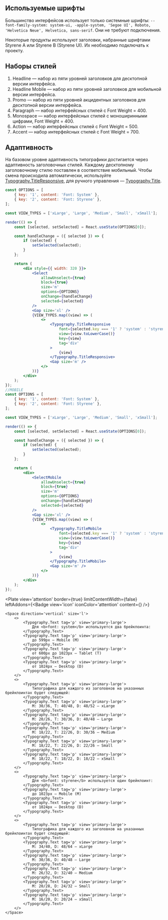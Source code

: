 
## Используемые шрифты

Большинство интерфейсов использует только системные шрифты: `--font-family-system: system-ui, -apple-system, 'Segoe UI', Roboto, 'Helvetica Neue', Helvetica, sans-serif`. Они не требуют подключения.

Некоторые продукты используют заголовки, набранные шрифтами Styrene A или Styrene B (Styrene UI). Их необходимо подключать к проекту.

## Наборы стилей

1. Headline — набор из пяти уровней заголовков для десктопной версии интерфейса.
2. Headline Mobile — набор из пяти уровней заголовков для мобильной версии интерфейса.
3. Promo — набор из пяти уровней акцидентных заголовков для десктопной версии интерфейса.
4. Paragraph — набор интерфейсных стилей с Font Weight = 400.
5. Monospace — набор интерфейсных стилей с моноширинными цифрами, Font Weight = 400.
6. Action — набор интерфейсных стилей с Font Weight = 500.
7. Accent — набор интерфейсных стилей с Font Weight = 700.

## Адаптивность

На базовом уровне адаптивность типографики достигается через адаптивность заголовочных стилей.
Каждому десктопному заголовочному стилю поставлен в соответствие мобильный.
Чтобы смена происходила автоматически, используйте [Typography.TitleResponsive](/docs/typography--typography-title-responsive), для ручного управления — [Typography.Title](/docs/typography--typography-title).

```jsx live
const OPTIONS = [
    { key: '1', content: 'Font: System' },
    { key: '2', content: 'Font: Styrene' },
];

const VIEW_TYPES = ['xLarge', 'Large', 'Medium', 'Small', 'xSmall'];

render(() => {
    const [selected, setSelected] = React.useState(OPTIONS[0]);

    const handleChange = ({ selected }) => {
        if (selected) {
            setSelected(selected);
        }
    };

    return (
        <div style={{ width: 320 }}>
            <Select
                allowUnselect={true}
                block={true}
                size='m'
                options={OPTIONS}
                onChange={handleChange}
                selected={selected}
            />
            <Gap size='xl' />
            {VIEW_TYPES.map((view) => (
                <>
                    <Typography.TitleResponsive
                        font={selected.key === '1' ? 'system' : 'styrene'}
                        view={view.toLowerCase()}
                        key={view}
                        tag='div'
                    >
                        {view}
                    </Typography.TitleResponsive>
                    <Gap size='m' />
                </>
            ))}
        </div>
    );
});
//MOBILE
const OPTIONS = [
    { key: '1', content: 'Font: System' },
    { key: '2', content: 'Font: Styrene' },
];

const VIEW_TYPES = ['xLarge', 'Large', 'Medium', 'Small', 'xSmall'];

render(() => {
    const [selected, setSelected] = React.useState(OPTIONS[0]);

    const handleChange = ({ selected }) => {
        if (selected) {
            setSelected(selected);
        }
    };

    return (
        <div>
            <SelectMobile
                allowUnselect={true}
                block={true}
                size='m'
                options={OPTIONS}
                onChange={handleChange}
                selected={selected}
            />
            <Gap size='xl' />
            {VIEW_TYPES.map((view) => (
                <>
                    <Typography.TitleMobile
                        font={selected.key === '1' ? 'system' : 'styrene'}
                        view={view.toLowerCase()}
                        key={view}
                        tag='div'
                    >
                        {view}
                    </Typography.TitleMobile>
                    <Gap size='m' />
                </>
            ))}
        </div>
    );
});
```

<Plate
    view='attention'
    border={true}
    limitContentWidth={false}
    leftAddons={<Badge view='icon' iconColor='attention' content={<AlertCircleMIcon />} />}
>
    <Space direction='vertical' size='l'>
        <>
            <Typography.Text tag='p' view='primary-large'>
                Для <b>font: system</b> используется два брейкпоинта:
            </Typography.Text>
            <Typography.Text tag='p' view='primary-large'>
                до 599px — Mobile (M)
            </Typography.Text>
            <Typography.Text tag='p' view='primary-large'>
                от 600px до 1023px — Tablet (T)
            </Typography.Text>
            <Typography.Text tag='p' view='primary-large'>
                от 1024px — Desktop (D)
            </Typography.Text>
        </>
        <>
            <Typography.Text tag='p' view='primary-large'>
                Типографика для каждого из заголовков на указанных брейкпоинтах будет следующей:
            </Typography.Text>
            <Typography.Text tag='p' view='primary-large'>
                M: 30/36, T: 40/48, D: 48/52 — xLarge
            </Typography.Text>
            <Typography.Text tag='p' view='primary-large'>
                M: 20/26, T: 30/36, D: 40/48 — Large
            </Typography.Text>
            <Typography.Text tag='p' view='primary-large'>
                M: 18/22, T: 22/26, D: 30/36 — Medium
            </Typography.Text>
            <Typography.Text tag='p' view='primary-large'>
                M: 18/22, T: 22/26, D: 22/26 — Small
            </Typography.Text>
            <Typography.Text tag='p' view='primary-large'>
                M: 18/22, T: 18/22, D: 18/22 — xSmall
            </Typography.Text>
        </>
        <>
            <Typography.Text tag='p' view='primary-large'>
                Для <b>font: styrene</b> используется один брейкпоинт:
            </Typography.Text>
            <Typography.Text tag='p' view='primary-large'>
                до 1023px — Mobile (M)
            </Typography.Text>
            <Typography.Text tag='p' view='primary-large'>
                от 1024px — Desktop (D)
            </Typography.Text>
        </>
        <>
            <Typography.Text tag='p' view='primary-large'>
                Типографика для каждого из заголовков на указанных брейкпоинтах будет следующей:
            </Typography.Text>
            <Typography.Text tag='p' view='primary-large'>
                M: 34/40, D: 48/64 — xLarge
            </Typography.Text>
            <Typography.Text tag='p' view='primary-large'>
                M: 30/36, D: 40/48 — Large
            </Typography.Text>
            <Typography.Text tag='p' view='primary-large'>
                M: 26/32, D: 32/40 — Medium
            </Typography.Text>
            <Typography.Text tag='p' view='primary-large'>
                M: 20/28, D: 24/32 — Small
            </Typography.Text>
            <Typography.Text tag='p' view='primary-large'>
                M: 16/20, D: 20/24 — xSmall
            </Typography.Text>
        </>
    </Space>
</Plate>
